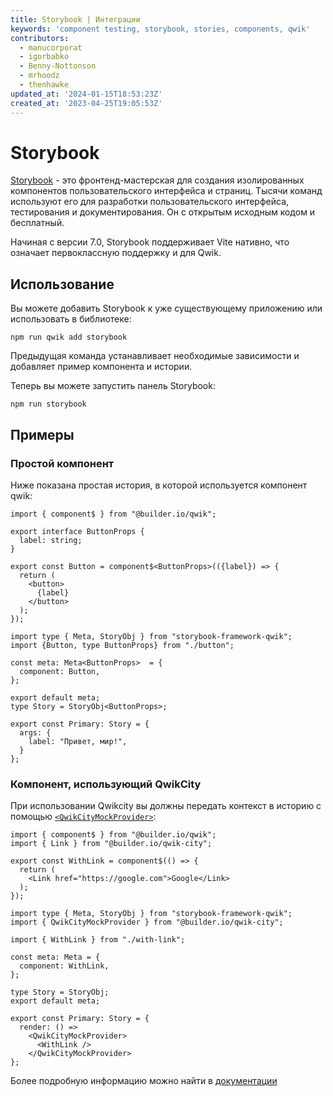 ```yaml
---
title: Storybook | Интеграции
keywords: 'component testing, storybook, stories, components, qwik'
contributors:
  - manucorporat
  - igorbabko
  - Benny-Nottonson
  - mrhoodz
  - thenhawke
updated_at: '2024-01-15T18:53:23Z'
created_at: '2023-04-25T19:05:53Z'
---
```


# Storybook

[Storybook](https://storybook.js.org/) - это фронтенд-мастерская для создания изолированных компонентов пользовательского интерфейса и страниц. Тысячи команд используют его для разработки пользовательского интерфейса, тестирования и документирования. Он с открытым исходным кодом и бесплатный.

Начиная с версии 7.0, Storybook поддерживает Vite нативно, что означает первоклассную поддержку и для Qwik.

## Использование

Вы можете добавить Storybook к уже существующему приложению или использовать в библиотеке:

```shell
npm run qwik add storybook
```

Предыдущая команда устанавливает необходимые зависимости и добавляет пример компонента и истории.

Теперь вы можете запустить панель Storybook:

```shell
npm run storybook
```

## Примеры

### Простой компонент

Ниже показана простая история, в которой используется компонент qwik:

```tsx title="src/components/button.tsx"
import { component$ } from "@builder.io/qwik";

export interface ButtonProps {
  label: string;
}

export const Button = component$<ButtonProps>(({label}) => {
  return (
    <button>
      {label}
    </button>
  );
});
```

```tsx title="src/components/button.stories.tsx"
import type { Meta, StoryObj } from "storybook-framework-qwik";
import {Button, type ButtonProps} from "./button";

const meta: Meta<ButtonProps>  = {
  component: Button,
};

export default meta;
type Story = StoryObj<ButtonProps>;

export const Primary: Story = {
  args: {
    label: "Привет, мир!",
  }
};
```

### Компонент, использующий QwikCity

При использовании Qwikcity вы должны передать контекст в историю с помощью [`<QwikCityMockProvider>`](https://qwik.builder.io/docs/api/#qwikcitymockprovider):

```tsx title="src/components/with-link.tsx"
import { component$ } from "@builder.io/qwik";
import { Link } from "@builder.io/qwik-city";

export const WithLink = component$(() => {
  return (
    <Link href="https://google.com">Google</Link>
  );
});
```

```tsx title="src/components/with-link.stories.tsx"
import type { Meta, StoryObj } from "storybook-framework-qwik";
import { QwikCityMockProvider } from "@builder.io/qwik-city";

import { WithLink } from "./with-link";

const meta: Meta = {
  component: WithLink,
};

type Story = StoryObj;
export default meta;

export const Primary: Story = {
  render: () =>
    <QwikCityMockProvider>
      <WithLink />
    </QwikCityMockProvider>
};
```

Более подробную информацию можно найти в [документации](https://storybook.js.org/docs)
